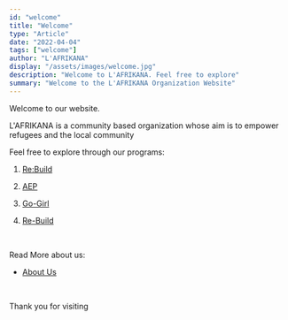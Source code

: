 ---
id: "welcome"
title: "Welcome"
type: "Article"
date: "2022-04-04"
tags: ["welcome"]
author: "L'AFRIKANA"
display: "/assets/images/welcome.jpg"
description: "Welcome to L'AFRIKANA. Feel free to explore"
summary: "Welcome to the L'AFRIKANA Organization Website"
---

Welcome to our website.

L'AFRIKANA is a community based organization whose aim is to empower refugees and the local community

Feel free to explore through our programs:

1. [Re:Build](/programs/rebuild)

2. [AEP](/programs/aep)

3. [Go-Girl](/programs/training_in_art_tailoring)

4. [Re-Build](/programs/rebuild)

<br/>

Read More about us:

- [About Us](/about)

</br>

Thank you for visiting
